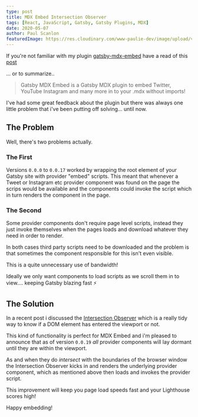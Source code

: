```yaml
---
type: post
title: MDX Embed Intersection Observer
tags: [React, JavaScript, Gatsby, Gatsby Plugins, MDX]
date: 2020-05-07
author: Paul Scanlon
featuredImage: https://res.cloudinary.com/www-paulie-dev/image/upload/v1595915583/paulie.dev/2020/05/mdx-embed-intersection-observer_vzrh5c.jpg
---
```


If you're not familiar with my plugin [gatsby-mdx-embed](https://github.com/PaulieScanlon/gatsby-mdx-embed) have a read
of this [post](/posts/2020/01/gatsby-mdx-embed/)

... or to summarize..

> Gatsby MDX Embed is a Gatsby MDX plugin to embed Twitter, YouTube Instagram and many more in to your .mdx without
> imports!

I've had some great feedback about the plugin but there was always one little problem that i've been putting off
solving... until now.

## The Problem

Well, there's two problems actually.

### The First

Versions `0.0.0` to `0.0.17` worked by wrapping the root element of your Gatsby site with provider "embed" scripts. This
meant that whenever a Tweet or Instagram etc provider component was found on the page the scrips would be available and
the components could invoke the script which in turn renders the component in the page.

### The Second

Some provider components don't require page level scripts, instead they just invoke themselves when the pages loads and
download whatever they need in order to render.

In both cases third party scripts need to be downloaded and the problem is that sometimes the component responsible for
this isn't even visible.

This is a quite unnecessary use of bandwidth!

Ideally we only want components to load scripts as we scroll them in to view.... keeping Gatsby blazing fast ⚡

## The Solution

In a recent post i discussed the [Intersection Observer](/posts/2020/04/IntersectionObserver/) which is a really tidy
way to know if a DOM element has entered the viewport or not.

This kind of functionality is perfect for MDX Embed and i'm pleased to announce that as of version `0.0.19` _all_
provider components will lay dormant until they are within the viewport.

As and when they do _intersect_ with the boundaries of the browser window the Intersection Observer kicks in and renders
the underlying provider component, which as mentioned above then loads and invokes the provider script.

This improvement will keep you page load speeds fast and your Lighthouse scores high!

Happy embedding!
